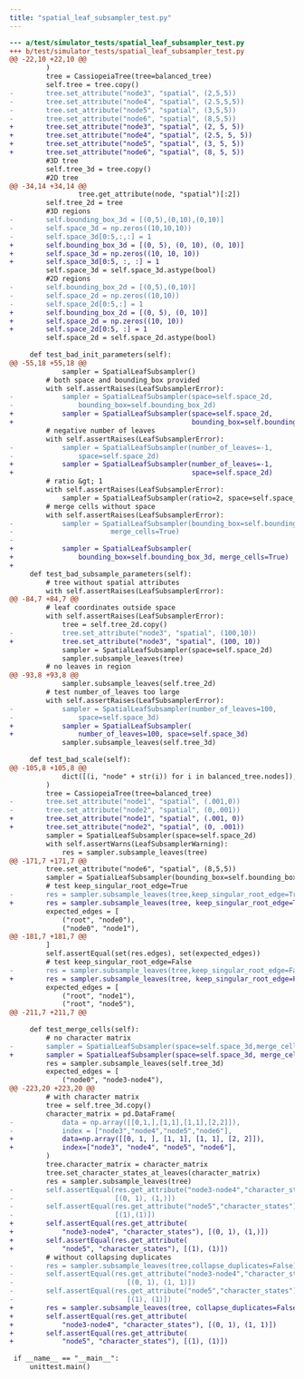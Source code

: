 ```yaml
---
title: "spatial_leaf_subsampler_test.py"
---
```


```diff
--- a/test/simulator_tests/spatial_leaf_subsampler_test.py
+++ b/test/simulator_tests/spatial_leaf_subsampler_test.py
@@ -22,10 +22,10 @@
         )
         tree = CassiopeiaTree(tree=balanced_tree)
         self.tree = tree.copy()
-        tree.set_attribute("node3", "spatial", (2,5,5))
-        tree.set_attribute("node4", "spatial", (2.5,5,5))
-        tree.set_attribute("node5", "spatial", (3,5,5))
-        tree.set_attribute("node6", "spatial", (8,5,5))
+        tree.set_attribute("node3", "spatial", (2, 5, 5))
+        tree.set_attribute("node4", "spatial", (2.5, 5, 5))
+        tree.set_attribute("node5", "spatial", (3, 5, 5))
+        tree.set_attribute("node6", "spatial", (8, 5, 5))
         #3D tree
         self.tree_3d = tree.copy()
         #2D tree
@@ -34,14 +34,14 @@
                 tree.get_attribute(node, "spatial")[:2])
         self.tree_2d = tree
         #3D regions
-        self.bounding_box_3d = [(0,5),(0,10),(0,10)]
-        self.space_3d = np.zeros((10,10,10))
-        self.space_3d[0:5,:,:] = 1
+        self.bounding_box_3d = [(0, 5), (0, 10), (0, 10)]
+        self.space_3d = np.zeros((10, 10, 10))
+        self.space_3d[0:5, :, :] = 1
         self.space_3d = self.space_3d.astype(bool)
         #2D regions
-        self.bounding_box_2d = [(0,5),(0,10)]
-        self.space_2d = np.zeros((10,10))
-        self.space_2d[0:5,:] = 1
+        self.bounding_box_2d = [(0, 5), (0, 10)]
+        self.space_2d = np.zeros((10, 10))
+        self.space_2d[0:5, :] = 1
         self.space_2d = self.space_2d.astype(bool)
 
     def test_bad_init_parameters(self):
@@ -55,18 +55,18 @@
             sampler = SpatialLeafSubsampler()
         # both space and bounding_box provided
         with self.assertRaises(LeafSubsamplerError):
-            sampler = SpatialLeafSubsampler(space=self.space_2d, 
-                bounding_box=self.bounding_box_2d)
+            sampler = SpatialLeafSubsampler(space=self.space_2d,
+                                            bounding_box=self.bounding_box_2d)
         # negative number of leaves
         with self.assertRaises(LeafSubsamplerError):
-            sampler = SpatialLeafSubsampler(number_of_leaves=-1, 
-                space=self.space_2d)
+            sampler = SpatialLeafSubsampler(number_of_leaves=-1,
+                                            space=self.space_2d)
         # ratio &gt; 1
         with self.assertRaises(LeafSubsamplerError):
             sampler = SpatialLeafSubsampler(ratio=2, space=self.space_2d)
         # merge cells without space
         with self.assertRaises(LeafSubsamplerError):
-            sampler = SpatialLeafSubsampler(bounding_box=self.bounding_box_3d,
-                        merge_cells=True)
-        
+            sampler = SpatialLeafSubsampler(
+                bounding_box=self.bounding_box_3d, merge_cells=True)
+
     def test_bad_subsample_parameters(self):
         # tree without spatial attributes
         with self.assertRaises(LeafSubsamplerError):
@@ -84,7 +84,7 @@
         # leaf coordinates outside space
         with self.assertRaises(LeafSubsamplerError):
             tree = self.tree_2d.copy()
-            tree.set_attribute("node3", "spatial", (100,10))
+            tree.set_attribute("node3", "spatial", (100, 10))
             sampler = SpatialLeafSubsampler(space=self.space_2d)
             sampler.subsample_leaves(tree)
         # no leaves in region
@@ -93,8 +93,8 @@
             sampler.subsample_leaves(self.tree_2d)
         # test number_of_leaves too large
         with self.assertRaises(LeafSubsamplerError):
-            sampler = SpatialLeafSubsampler(number_of_leaves=100, 
-                space=self.space_3d)
+            sampler = SpatialLeafSubsampler(
+                number_of_leaves=100, space=self.space_3d)
             sampler.subsample_leaves(self.tree_3d)
 
     def test_bad_scale(self):
@@ -105,8 +105,8 @@
             dict([(i, "node" + str(i)) for i in balanced_tree.nodes]),
         )
         tree = CassiopeiaTree(tree=balanced_tree)
-        tree.set_attribute("node1", "spatial", (.001,0))
-        tree.set_attribute("node2", "spatial", (0,.001))
+        tree.set_attribute("node1", "spatial", (.001, 0))
+        tree.set_attribute("node2", "spatial", (0, .001))
         sampler = SpatialLeafSubsampler(space=self.space_2d)
         with self.assertWarns(LeafSubsamplerWarning):
             res = sampler.subsample_leaves(tree)
@@ -171,7 +171,7 @@
         tree.set_attribute("node6", "spatial", (8,5,5))
         sampler = SpatialLeafSubsampler(bounding_box=self.bounding_box_3d)
         # test keep_singular_root_edge=True
-        res = sampler.subsample_leaves(tree,keep_singular_root_edge=True)
+        res = sampler.subsample_leaves(tree, keep_singular_root_edge=True)
         expected_edges = [
             ("root", "node0"),
             ("node0", "node1"),
@@ -181,7 +181,7 @@
         ]
         self.assertEqual(set(res.edges), set(expected_edges))
         # test keep_singular_root_edge=False
-        res = sampler.subsample_leaves(tree,keep_singular_root_edge=False)
+        res = sampler.subsample_leaves(tree, keep_singular_root_edge=False)
         expected_edges = [
             ("root", "node1"),
             ("root", "node5"),
@@ -211,7 +211,7 @@
 
     def test_merge_cells(self):
         # no character matrix
-        sampler = SpatialLeafSubsampler(space=self.space_3d,merge_cells=True)
+        sampler = SpatialLeafSubsampler(space=self.space_3d, merge_cells=True)
         res = sampler.subsample_leaves(self.tree_3d)
         expected_edges = [
             ("node0", "node3-node4"),
@@ -223,20 +223,20 @@
         # with character matrix
         tree = self.tree_3d.copy()
         character_matrix = pd.DataFrame(
-            data = np.array([[0,1,],[1,1],[1,1],[2,2]]),
-            index = ["node3","node4","node5","node6"],
+            data=np.array([[0, 1, ], [1, 1], [1, 1], [2, 2]]),
+            index=["node3", "node4", "node5", "node6"],
         )
         tree.character_matrix = character_matrix
         tree.set_character_states_at_leaves(character_matrix)
         res = sampler.subsample_leaves(tree)
-        self.assertEqual(res.get_attribute("node3-node4","character_states"),
-                         [(0, 1), (1,)])
-        self.assertEqual(res.get_attribute("node5","character_states"),
-                         [(1),(1)])
+        self.assertEqual(res.get_attribute(
+            "node3-node4", "character_states"), [(0, 1), (1,)])
+        self.assertEqual(res.get_attribute(
+            "node5", "character_states"), [(1), (1)])
         # without collapsing duplicates
-        res = sampler.subsample_leaves(tree,collapse_duplicates=False)
-        self.assertEqual(res.get_attribute("node3-node4","character_states"),
-                            [(0, 1), (1, 1)])
-        self.assertEqual(res.get_attribute("node5","character_states"),
-                            [(1), (1)])
+        res = sampler.subsample_leaves(tree, collapse_duplicates=False)
+        self.assertEqual(res.get_attribute(
+            "node3-node4", "character_states"), [(0, 1), (1, 1)])
+        self.assertEqual(res.get_attribute(
+            "node5", "character_states"), [(1), (1)])
 
 if __name__ == "__main__":
     unittest.main()

```